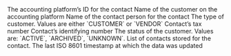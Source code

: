 <ResponseField name="platform_id" type="string" required>
  The accounting platform’s ID for the contact
</ResponseField>

<ResponseField name="name" type="string" required>
  Name of the customer on the accounting platform
</ResponseField>

<ResponseField name="contact_name" type="string" required>
  Name of the contact person for the contact
</ResponseField>

<ResponseField name="contact_type" type="enum" required>
  The type of customer. Values are either `CUSTOMER` or `VENDOR`
</ResponseField>

<ResponseField name="currency" type="object" required>
  <Expandable title="properties">
    <ResponseField name="data" type="Object" required>
      <Expandable title="properties">
        <Snippet file="currency_snippet.mdx" />
      </Expandable>
    </ResponseField>
  </Expandable>
</ResponseField>

<ResponseField name="tax_number" type="string" required>
  Contact’s tax number
</ResponseField>

<ResponseField name="registration_number" type="string" required>
  Contact’s identifying number
</ResponseField>

<ResponseField name="status" type="enum" required>
  The status of the customer. Values are: `ACTIVE`, `ARCHIVED`, `UNKNOWN`.
</ResponseField>

<ResponseField name="contact_persons" type="Contact Person" required>
  List of contacts stored for the contact.
</ResponseField>

<ResponseField name="external_links" type="External Link" required>
  <Expandable title="properties">
    <ResponseField name="data" type="Object" required>
      <Expandable title="properties">
        <Snippet file="externalLink.mdx" />
      </Expandable>
    </ResponseField>
  </Expandable>
</ResponseField>

<ResponseField name="phone_numbers" type="Phone Number" required>
  <Expandable title="properties">
    <ResponseField name="data" type="Object" required>
      <Expandable title="properties">
        <Snippet file="phone.mdx" />
      </Expandable>
    </ResponseField>
  </Expandable>
</ResponseField>

<ResponseField name="addresses" type="Address" required>
  <Expandable title="properties">
    <ResponseField name="data" type="Object" required>
      <Expandable title="properties">
        <Snippet file="addresses.mdx" />
      </Expandable>
    </ResponseField>
  </Expandable>
</ResponseField>

<ResponseField name="updated_at" type="date" required>
  The last ISO 8601 timestamp at which the data was updated
</ResponseField>
